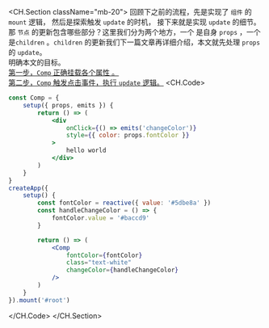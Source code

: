 <CH.Section className="mb-20">
回顾下之前的流程，先是实现了 `组件` 的 `mount` 逻辑， 然后是探索触发 `update` 的时机，
接下来就是实现 `update` 的细节。那 `节点` 的更新包含哪些部分？这里我们分为两个地方，一个
是自身 `props` ，一个是`children` 。`children` 的更新我们下一篇文章再详细介绍，本文就先处理
`props` 的 `update`。
<br />
明确本文的目标。  
[第一步，`Comp` 正确挂载各个属性 。](focus://demo.jsx#5:6,21:25)  
[第二步，`Comp` 触发点击事件，执行 `update` 逻辑。](focus://demo.jsx#5,20:26)
<CH.Code>
```jsx demo.jsx
const Comp = {
	setup({ props, emits }) {
		return () => (
			<div
				onClick={() => emits('changeColor')}
				style={{ color: props.fontColor }}
			>
				hello world
			</div>
		)
	}
}
createApp({
	setup() {
		const fontColor = reactive({ value: '#5dbe8a' })
		const handleChangeColor = () => {
			fontColor.value = '#baccd9'
		}

		return () => (
			<Comp
				fontColor={fontColor}
				class="text-white"
				changeColor={handleChangeColor}
			/>
		)
	}
}).mount('#root')

```
</CH.Code>
</CH.Section>